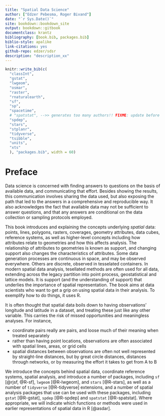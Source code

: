 ```yaml
--- 
title: "Spatial Data Science"
author: ["Edzer Pebesma, Roger Bivand"]
date: "`r Sys.Date()`"
site: bookdown::bookdown_site
output: bookdown::gitbook
documentclass: krantz
bibliography: [book.bib, packages.bib]
biblio-style: apalike
link-citations: yes
github-repo: edzer/sdsr
description: "description_xx"
---
```


```r
knitr::write_bib(c(
  "classInt",
  "gstat",
  "lwgeom",
  "osmar", 
  "raster",
  "rnaturalearth",
  "sf", 
  "sp",
  "spacetime",
  # "spatstat", -->> generates too many authors!! FIXME: update before submit!
  "spdep",
  "stars",
  "stplanr", 
  "tidyverse",
  "tsibble",
  "units",
  "xts"
  ), "packages.bib", width = 60)
```

# Preface {-}

Data science is concerned with finding answers to questions on the
basis of available data, and communicating that effort. Besides
showing the results, this communication involves sharing the data
used, but also exposing the path that led to the answers in a
comprehensive and reproducible way. It also acknowledges the fact 
that available data may not be sufficient to answer questions, and 
that any answers are conditional on the data collection or sampling 
protocols employed.

This book introduces and explaining the concepts underlying
_spatial_ data: points, lines, polygons, rasters, coverages, geometry
attributes, data cubes, reference systems, as well as higher-level
concepts including how attributes relate to geometries and how
this affects analysis. The relationship of attributes to geometries
is known as support, and changing support also changes the 
characteristics of attributes. Some data generation processes are
continuous in space, and may be observed everywhere. Others are 
discrete, observed in tesselated containers. In modern spatial data
analysis, tesellated methods are often used for all data, extending 
across the legacy partition into point process, geostatistical and 
lattice models. It is support (and the understanding of support) that
underlies the importance of spatial representation. The book aims 
at data scientists who want to get a grip on using spatial data 
in their analysis. To exemplify how to do things, it uses R.

It is often thought that spatial data boils down to having
observations' longitude and latitude in a dataset, and treating these
just like any other variable. This carries the risk of missed 
opportunities and meaningless analyses. For instance,

* coordinate pairs really are pairs, and loose much of their meaning 
when treated separately
* rather than having point locations, observations are often 
associated with spatial lines, areas, or grid cells
* spatial distances between observations are often not well
represented by straight-line distances, but by great circle
distances, distances through networks, or by measuring the effort
it takes to get from A to B

We introduce the concepts behind spatial data, coordinate reference
systems, spatial analysis, and introduce a number of packages,
including `sf` [@rjsf, @R-sf], `lwgeom` [@R-lwgeom], and `stars` [@R-stars],
as well as a number of `tidyverse` [@R-tidyverse] extensions, and a number of
spatial analysis packages that use can be used with these packages,
including `gstat` [@R-gstat], `spdep` [@R-spdep] and `spatstat` [@R-spatstat]. Where appropriate, we will indicate which functions or methods were used in earlier representations of spatial data in R [@asdar].
